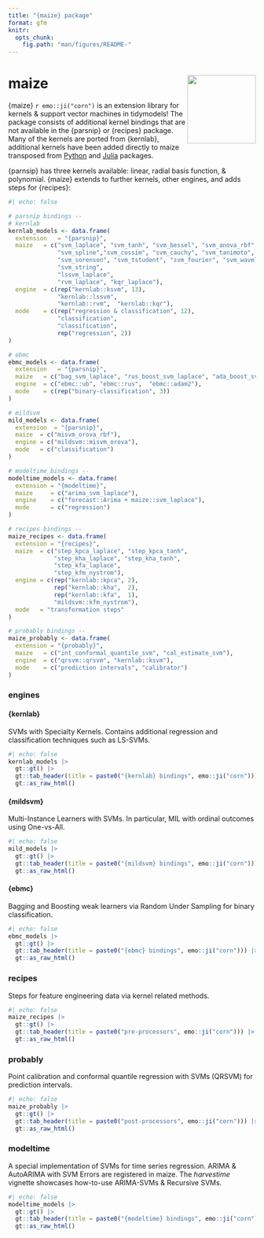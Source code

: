 ```yaml
---
title: "{maize} package"
format: gfm
knitr:
  opts_chunk:
    fig.path: "man/figures/README-"
---
```


# maize <img src="man/figures/logo.png" align="right" height="139" alt="" />
    
{maize} `r emo::ji("corn")` is an extension library for kernels & support vector machines in tidymodels! The package consists of additional kernel bindings that are not available in the {parsnip} or {recipes} package. Many of the kernels are ported from {kernlab}, additional kernels have been added directly to maize transposed from [Python](https://github.com/gmum/pykernels/blob/master/pykernels/regular.py) and [Julia](https://juliagaussianprocesses.github.io/KernelFunctions.jl/stable/kernels/) packages. 


{parnsip} has three kernels available: linear, radial basis function, & polynomial. {maize} extends to further kernels, other engines, and adds steps for {recipes}: 

```r
#| echo: false

# parsnip bindings --
# kernlab
kernlab_models <- data.frame(
  extension   = "{parsnip}",
  maize   = c("svm_laplace", "svm_tanh", "svm_bessel", "svm_anova_rbf", 
              "svm_spline","svm_cossim", "svm_cauchy", "svm_tanimoto",
              "svm_sorenson", "svm_tstudent", "svm_fourier", "svm_wavelet",
              "svm_string",
              "lssvm_laplace",
              "rvm_laplace", "kqr_laplace"),
  engine  = c(rep("kernlab::ksvm", 13), 
              "kernlab::lssvm",
              "kernlab::rvm",  "kernlab::kqr"),
  mode    = c(rep("regression & classification", 12), 
              "classification",
              "classification",
              rep("regression", 2))
) 

# ebmc 
ebmc_models <- data.frame(
  extension   = "{parsnip}",
  maize   = c("bag_svm_laplace", "rus_boost_svm_laplace", "ada_boost_svm_laplace"),
  engine  = c("ebmc::ub", "ebmc::rus",  "ebmc::adam2"),
  mode    = c(rep("binary-classification", 3))
) 

# mildsvm 
mild_models <- data.frame(
  extension  = "{parsnip}",
  maize  = c("misvm_orova_rbf"),
  engine = c("mildsvm::misvm_orova"),
  mode   = c("classification")
)

# modeltime bindings --
modeltime_models <- data.frame(
  extension = "{modeltime}",
  maize     = c("arima_svm_laplace"),
  engine    = c("forecast::Arima + maize::svm_laplace"),
  mode      = c("regression")
)

# recipes bindings --
maize_recipes <- data.frame(
  extension = "{recipes}",
  maize  = c("step_kpca_laplace", "step_kpca_tanh", 
             "step_kha_laplace", "step_kha_tanh",
             "step_kfa_laplace",
             "step_kfm_nystrom"),
  engine = c(rep("kernlab::kpca", 2),
             rep("kernlab::kha",  2),
             rep("kernlab::kfa",  1),
             "mildsvm::kfm_nystrom"),
  mode   = "transformation steps"
)

# probably bindings --
maize_probably <- data.frame(
  extension = "{probably}",
  maize   = c("int_conformal_quantile_svm", "cal_estimate_svm"),
  engine  = c("qrsvm::qrsvm", "kernlab::ksvm"),
  mode    = c("prediction intervals", "calibrator")
)

```

### engines

#### {kernlab} 

SVMs with Specialty Kernels. Contains additional regression and classification techniques such as LS-SVMs.
```r
#| echo: false
kernlab_models |> 
  gt::gt() |> 
  gt::tab_header(title = paste0("{kernlab} bindings", emo::ji("corn"))) |>
  gt::as_raw_html()
```

#### {mildsvm}

Multi-Instance Learners with SVMs. In particular, MIL with ordinal outcomes using One-vs-All.
```r
#| echo: false
mild_models |>
  gt::gt() |> 
  gt::tab_header(title = paste0("{mildsvm} bindings", emo::ji("corn"))) |>
  gt::as_raw_html()
```

#### {ebmc}

Bagging and Boosting weak learners via Random Under Sampling for binary classification.
```r
#| echo: false
ebmc_models |>
  gt::gt() |> 
  gt::tab_header(title = paste0("{ebmc} bindings", emo::ji("corn"))) |>
  gt::as_raw_html()
```

### recipes

Steps for feature engineering data via kernel related methods. 
```r
#| echo: false
maize_recipes |>
  gt::gt() |> 
  gt::tab_header(title = paste0("pre-processors", emo::ji("corn"))) |>
  gt::as_raw_html()
```

### probably

Point calibration and conformal quantile regression with SVMs (QRSVM) for prediction intervals. 
```r
#| echo: false
maize_probably |>
  gt::gt() |> 
  gt::tab_header(title = paste0("post-processors", emo::ji("corn"))) |>
  gt::as_raw_html()
```

### modeltime

A special implementation of SVMs for time series regression. ARIMA & AutoARIMA with SVM Errors are registered in maize. The *harvestime* vignette showcases how-to-use ARIMA-SVMs & Recursive SVMs.
```r
#| echo: false
modeltime_models |>
  gt::gt() |> 
  gt::tab_header(title = paste0("{modeltime} bindings", emo::ji("corn"))) |>
  gt::as_raw_html()
```
